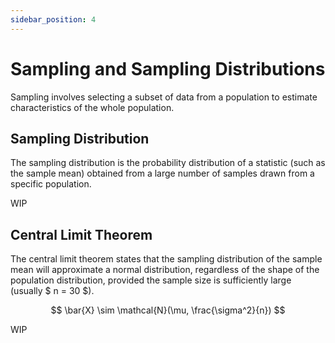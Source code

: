 ```yaml
---
sidebar_position: 4
---
```


# Sampling and Sampling Distributions
Sampling involves selecting a subset of data from a population to estimate characteristics of the whole population.

## Sampling Distribution
The sampling distribution is the probability distribution of a statistic (such as the sample mean) obtained from a large number of samples drawn from a specific population.

WIP


## Central Limit Theorem
The central limit theorem states that the sampling distribution of the sample mean will approximate a normal distribution, regardless of the shape of the population distribution, provided the sample size is sufficiently large (usually $ n = 30 $).

$$
\bar{X} \sim \mathcal{N}(\mu, \frac{\sigma^2}{n})
$$

WIP